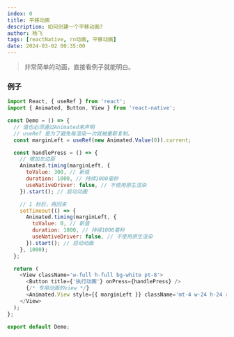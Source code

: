 ```yaml
---
index: 0
title: 平移动画
description: 如何创建一个平移动画?
author: 杨飞
tags: [reactNative, rn动画, 平移动画]
date: 2024-03-02 00:35:00
---
```


> 非常简单的动画，直接看例子就能明白。

### 例子

```javascript
import React, { useRef } from 'react';
import { Animated, Button, View } from 'react-native';

const Demo = () => {
  // 值也必须通过Animated来声明
  // useRef 是为了避免每渲染一次就被重新复制。
  const marginLeft = useRef(new Animated.Value(0)).current;

  const handlePress = () => {
    // 增加左边距
    Animated.timing(marginLeft, {
      toValue: 300, // 新值
      duration: 1000, // 持续1000毫秒
      useNativeDriver: false, // 不使用原生渲染
    }).start(); // 启动动画

    // 1 秒后，再回来
    setTimeout(() => {
      Animated.timing(marginLeft, {
        toValue: 0, // 新值
        duration: 1000, // 持续1000毫秒
        useNativeDriver: false, // 不使用原生渲染
      }).start(); // 启动动画
    }, 1000);
  };

  return (
    <View className='w-full h-full bg-white pt-8'>
      <Button title={'执行动画'} onPress={handlePress} />
      {/* 专用动画的view */}
      <Animated.View style={{ marginLeft }} className='mt-4 w-24 h-24 rounded-xl bg-blue-300' />
    </View>
  );
};

export default Demo;
```
